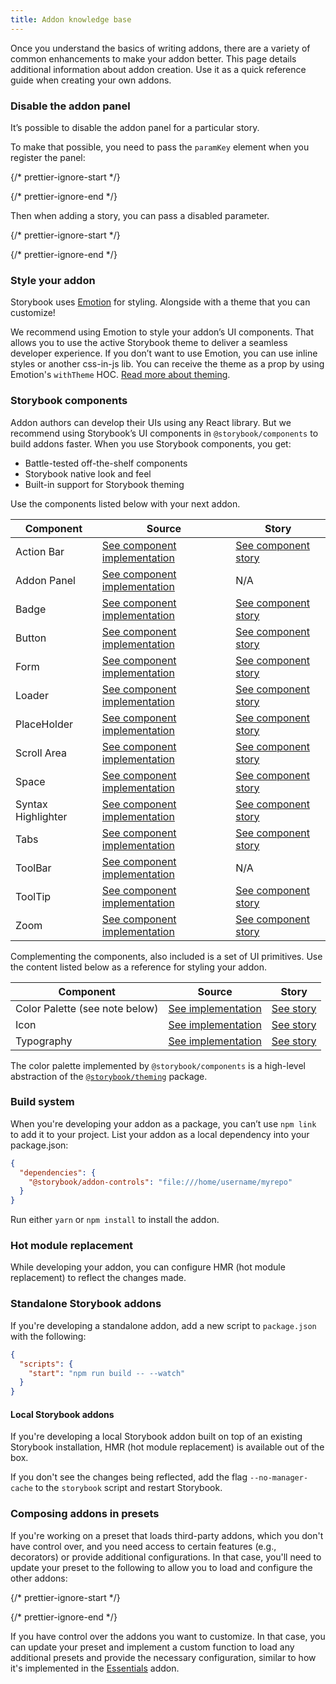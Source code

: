 ```yaml
---
title: Addon knowledge base
---
```


Once you understand the basics of writing addons, there are a variety of common enhancements to make your addon better. This page details additional information about addon creation. Use it as a quick reference guide when creating your own addons.

### Disable the addon panel

It’s possible to disable the addon panel for a particular story.

To make that possible, you need to pass the `paramKey` element when you register the panel:

{/* prettier-ignore-start */}

<CodeSnippets path="storybook-addon-disable-addon.md" />

{/* prettier-ignore-end */}

Then when adding a story, you can pass a disabled parameter.

{/* prettier-ignore-start */}

<CodeSnippets path="button-story-disable-addon.md" />

{/* prettier-ignore-end */}

### Style your addon

Storybook uses [Emotion](https://emotion.sh/docs/introduction) for styling. Alongside with a theme that you can customize!

We recommend using Emotion to style your addon’s UI components. That allows you to use the active Storybook theme to deliver a seamless developer experience.
If you don’t want to use Emotion, you can use inline styles or another css-in-js lib. You can receive the theme as a prop by using Emotion's `withTheme` HOC. [Read more about theming](../configure/theming.mdx).

### Storybook components

Addon authors can develop their UIs using any React library. But we recommend using Storybook’s UI components in `@storybook/components` to build addons faster. When you use Storybook components, you get:

* Battle-tested off-the-shelf components
* Storybook native look and feel
* Built-in support for Storybook theming

Use the components listed below with your next addon.

| Component          | Source                                                                                                                                          | Story                                                                                                                               |
| ------------------ | ----------------------------------------------------------------------------------------------------------------------------------------------- | ----------------------------------------------------------------------------------------------------------------------------------- |
| Action Bar         | [See component implementation](https://github.com/storybookjs/storybook/blob/master/lib/components/src/ActionBar/ActionBar.tsx)                 | [See component story](https://5a375b97f4b14f0020b0cda3-wbeulgbetj.chromatic.com/?path=/story/basics-actionbar--single-item)         |
| Addon Panel        | [See component implementation](https://github.com/storybookjs/storybook/blob/master/lib/components/src/addon-panel/addon-panel.tsx)             | N/A                                                                                                                                 |
| Badge              | [See component implementation](https://github.com/storybookjs/storybook/blob/master/lib/components/src/Badge/Badge.tsx)                         | [See component story](https://5a375b97f4b14f0020b0cda3-wbeulgbetj.chromatic.com/?path=/story/basics-badge--all-badges)              |
| Button             | [See component implementation](https://github.com/storybookjs/storybook/blob/master/lib/components/src/Button/Button.tsx)                       | [See component story](https://5a375b97f4b14f0020b0cda3-wbeulgbetj.chromatic.com/?path=/story/basics-button--all-buttons)            |
| Form               | [See component implementation](https://github.com/storybookjs/storybook/blob/master/lib/components/src/form/index.tsx)                          | [See component story](https://5a375b97f4b14f0020b0cda3-wbeulgbetj.chromatic.com/?path=/story/basics-form-button--sizes)             |
| Loader             | [See component implementation](https://github.com/storybookjs/storybook/blob/master/lib/components/src/Loader/Loader.tsx)                       | [See component story](https://5a375b97f4b14f0020b0cda3-wbeulgbetj.chromatic.com/?path=/story/basics-loader--progress-bar)           |
| PlaceHolder        | [See component implementation](https://github.com/storybookjs/storybook/blob/master/lib/components/src/placeholder/placeholder.tsx)             | [See component story](https://5a375b97f4b14f0020b0cda3-wbeulgbetj.chromatic.com/?path=/story/basics-placeholder--single-child)      |
| Scroll Area        | [See component implementation](https://github.com/storybookjs/storybook/blob/master/lib/components/src/ScrollArea/ScrollArea.tsx)               | [See component story](https://5a375b97f4b14f0020b0cda3-wbeulgbetj.chromatic.com/?path=/story/basics-scrollarea--vertical)           |
| Space              | [See component implementation](https://github.com/storybookjs/storybook/blob/master/lib/components/src/spaced/Spaced.tsx)                       | [See component story](https://5a375b97f4b14f0020b0cda3-wbeulgbetj.chromatic.com/?path=/story/basics-spaced--row)                    |
| Syntax Highlighter | [See component implementation](https://github.com/storybookjs/storybook/blob/master/lib/components/src/syntaxhighlighter/syntaxhighlighter.tsx) | [See component story](https://5a375b97f4b14f0020b0cda3-wbeulgbetj.chromatic.com/?path=/story/basics-syntaxhighlighter--bash)        |
| Tabs               | [See component implementation](https://github.com/storybookjs/storybook/blob/master/lib/components/src/tabs/tabs.tsx)                           | [See component story](https://5a375b97f4b14f0020b0cda3-wbeulgbetj.chromatic.com/?path=/story/basics-tabs--stateful-static)          |
| ToolBar            | [See component implementation](https://github.com/storybookjs/storybook/blob/master/lib/components/src/bar/bar.tsx)                             | N/A                                                                                                                                 |
| ToolTip            | [See component implementation](https://github.com/storybookjs/storybook/blob/master/lib/components/src/tooltip/Tooltip.tsx)                     | [See component story](https://5a375b97f4b14f0020b0cda3-wbeulgbetj.chromatic.com/?path=/story/basics-tooltip-tooltip--basic-default) |
| Zoom               | [See component implementation](https://github.com/storybookjs/storybook/blob/master/lib/components/src/Zoom/Zoom.tsx)                           | [See component story](https://5a375b97f4b14f0020b0cda3-wbeulgbetj.chromatic.com/?path=/story/basics-zoom--element-actual-size)      |

Complementing the components, also included is a set of UI primitives. Use the content listed below as a reference for styling your addon.

| Component                       | Source                                                                                                       | Story                                                                                                         |
| ------------------------------- | ------------------------------------------------------------------------------------------------------------ | ------------------------------------------------------------------------------------------------------------- |
| Color Palette (see note below) | [See implementation](https://github.com/storybookjs/storybook/tree/master/lib/components/src/Colors)         | [See story](https://5a375b97f4b14f0020b0cda3-wbeulgbetj.chromatic.com/?path=/story/basics-colorpalette--page) |
| Icon                            | [See implementation](https://github.com/storybookjs/storybook/blob/master/lib/components/src/icon/icons.tsx) | [See story](https://5a375b97f4b14f0020b0cda3-wbeulgbetj.chromatic.com/?path=/story/basics-icon--labels)       |
| Typography                      | [See implementation](https://github.com/storybookjs/storybook/tree/master/lib/components/src/typography)     | [See story](https://5a375b97f4b14f0020b0cda3-wbeulgbetj.chromatic.com/?path=/story/basics-typography--all)    |

<div class="aside">
  The color palette implemented by <code>@storybook/components</code> is a high-level abstraction of the <a href="https://github.com/storybookjs/storybook/tree/next/lib/theming/src"><code>@storybook/theming</code></a> package.
</div>

### Build system

When you're developing your addon as a package, you can’t use `npm link` to add it to your project. List your addon as a local dependency into your package.json:

```json
{
  "dependencies": {
    "@storybook/addon-controls": "file:///home/username/myrepo"
  }
}
```

<div class="aside">
  Run either <code>yarn</code> or <code>npm install</code> to install the addon.
</div>

### Hot module replacement

While developing your addon, you can configure HMR (hot module replacement) to reflect the changes made.

### Standalone Storybook addons

If you're developing a standalone addon, add a new script to `package.json` with the following:

```json
{
  "scripts": {
    "start": "npm run build -- --watch"
  }
}
```

#### Local Storybook addons

If you're developing a local Storybook addon built on top of an existing Storybook installation, HMR (hot module replacement) is available out of the box.

If you don't see the changes being reflected, add the flag `--no-manager-cache` to the `storybook` script and restart Storybook.

### Composing addons in presets

If you're working on a preset that loads third-party addons, which you don't have control over, and you need access to certain features (e.g., decorators) or provide additional configurations. In that case, you'll need to update your preset to the following to allow you to load and configure the other addons:

{/* prettier-ignore-start */}

<CodeSnippets path="storybook-addon-load-external-addons-preset.md" />

{/* prettier-ignore-end */}

If you have control over the addons you want to customize. In that case, you can update your preset and implement a custom function to load any additional presets and provide the necessary configuration, similar to how it's implemented in the [Essentials](../../addons/essentials/src/index.ts) addon.
